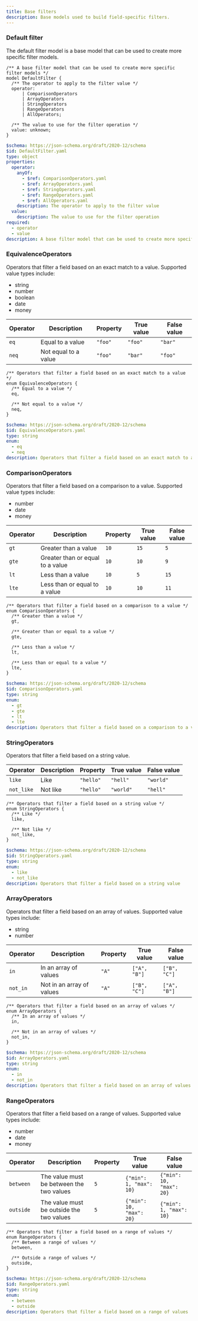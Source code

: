 ```yaml
---
title: Base filters
description: Base models used to build field-specific filters.
---
```



### Default filter

The default filter model is a base model that can be used to create more specific filter models.

<Tabs>
  <TabItem label="TypeSpec">

```typespec
/** A base filter model that can be used to create more specific filter models */
model DefaultFilter {
  /** The operator to apply to the filter value */
  operator:
      | ComparisonOperators
      | ArrayOperators
      | StringOperators
      | RangeOperators
      | AllOperators;

  /** The value to use for the filter operation */
  value: unknown;
}
```

  </TabItem>

  <TabItem label="JSON Schema">

```yaml
$schema: https://json-schema.org/draft/2020-12/schema
$id: DefaultFilter.yaml
type: object
properties:
  operator:
    anyOf:
      - $ref: ComparisonOperators.yaml
      - $ref: ArrayOperators.yaml
      - $ref: StringOperators.yaml
      - $ref: RangeOperators.yaml
      - $ref: AllOperators.yaml
    description: The operator to apply to the filter value
  value:
    description: The value to use for the filter operation
required:
  - operator
  - value
description: A base filter model that can be used to create more specific filter models
```

  </TabItem>

</Tabs>

### EquivalenceOperators

Operators that filter a field based on an exact match to a value. Supported value types include:

- string
- number
- boolean
- date
- money

<Tabs>
  <TabItem label="Table">

| Operator | Description          | Property | True value | False value |
| -------- | -------------------- | -------- | ---------- | ----------- |
| `eq`     | Equal to a value     | `"foo"`  | `"foo"`    | `"bar"`     |
| `neq`    | Not equal to a value | `"foo"`  | `"bar"`    | `"foo"`     |

  </TabItem>

  <TabItem label="TypeSpec">

```typespec
/** Operators that filter a field based on an exact match to a value */
enum EquivalenceOperators {
  /** Equal to a value */
  eq,

  /** Not equal to a value */
  neq,
}
```

  </TabItem>

  <TabItem label="JSON Schema">

```yaml
$schema: https://json-schema.org/draft/2020-12/schema
$id: EquivalenceOperators.yaml
type: string
enum:
  - eq
  - neq
description: Operators that filter a field based on an exact match to a value
```

  </TabItem>
</Tabs>

### ComparisonOperators

Operators that filter a field based on a comparison to a value. Supported value types include:

- number
- date
- money

<Tabs>
  <TabItem label="Table">

| Operator | Description                      | Property | True value | False value |
| -------- | -------------------------------- | -------- | ---------- | ----------- |
| `gt`     | Greater than a value             | `10`     | `15`       | `5`         |
| `gte`    | Greater than or equal to a value | `10`     | `10`       | `9`         |
| `lt`     | Less than a value                | `10`     | `5`        | `15`        |
| `lte`    | Less than or equal to a value    | `10`     | `10`       | `11`        |

  </TabItem>

  <TabItem label="TypeSpec">

```typespec
/** Operators that filter a field based on a comparison to a value */
enum ComparisonOperators {
  /** Greater than a value */
  gt,

  /** Greater than or equal to a value */
  gte,

  /** Less than a value */
  lt,

  /** Less than or equal to a value */
  lte,
}
```

  </TabItem>

  <TabItem label="JSON Schema">

```yaml
$schema: https://json-schema.org/draft/2020-12/schema
$id: ComparisonOperators.yaml
type: string
enum:
  - gt
  - gte
  - lt
  - lte
description: Operators that filter a field based on a comparison to a value
```

  </TabItem>
</Tabs>

### StringOperators

Operators that filter a field based on a string value.

<Tabs>
  <TabItem label="Table">

| Operator   | Description | Property  | True value | False value |
| ---------- | ----------- | --------- | ---------- | ----------- |
| `like`     | Like        | `"hello"` | `"hell"`   | `"world"`   |
| `not_like` | Not like    | `"hello"` | `"world"`  | `"hell"`    |

  </TabItem>

  <TabItem label="TypeSpec">

```typespec
/** Operators that filter a field based on a string value */
enum StringOperators {
  /** Like */
  like,

  /** Not like */
  not_like,
}
```

  </TabItem>

  <TabItem label="JSON Schema">

```yaml
$schema: https://json-schema.org/draft/2020-12/schema
$id: StringOperators.yaml
type: string
enum:
  - like
  - not_like
description: Operators that filter a field based on a string value
```

  </TabItem>
</Tabs>

### ArrayOperators

Operators that filter a field based on an array of values. Supported value types include:

- string
- number

<Tabs>
  <TabItem label="Table">

| Operator | Description               | Property | True value   | False value  |
| -------- | ------------------------- | -------- | ------------ | ------------ |
| `in`     | In an array of values     | `"A"`    | `["A", "B"]` | `["B", "C"]` |
| `not_in` | Not in an array of values | `"A"`    | `["B", "C"]` | `["A", "B"]` |

  </TabItem>

  <TabItem label="TypeSpec">

```typespec
/** Operators that filter a field based on an array of values */
enum ArrayOperators {
  /** In an array of values */
  in,

  /** Not in an array of values */
  not_in,
}
```

  </TabItem>

  <TabItem label="JSON Schema">

```yaml
$schema: https://json-schema.org/draft/2020-12/schema
$id: ArrayOperators.yaml
type: string
enum:
  - in
  - not_in
description: Operators that filter a field based on an array of values
```

  </TabItem>
</Tabs>

### RangeOperators

Operators that filter a field based on a range of values. Supported value types include:

- number
- date
- money

<Tabs>
  <TabItem label="Table">

| Operator  | Description                              | Property | True value               | False value              |
| --------- | ---------------------------------------- | -------- | ------------------------ | ------------------------ |
| `between` | The value must be between the two values | `5`      | `{"min": 1, "max": 10}`  | `{"min": 10, "max": 20}` |
| `outside` | The value must be outside the two values | `5`      | `{"min": 10, "max": 20}` | `{"min": 1, "max": 10}`  |

  </TabItem>

  <TabItem label="TypeSpec">

```typespec
/** Operators that filter a field based on a range of values */
enum RangeOperators {
  /** Between a range of values */
  between,

  /** Outside a range of values */
  outside,
}
```

  </TabItem>

  <TabItem label="JSON Schema">

```yaml
$schema: https://json-schema.org/draft/2020-12/schema
$id: RangeOperators.yaml
type: string
enum:
  - between
  - outside
description: Operators that filter a field based on a range of values
```

  </TabItem>
</Tabs>
